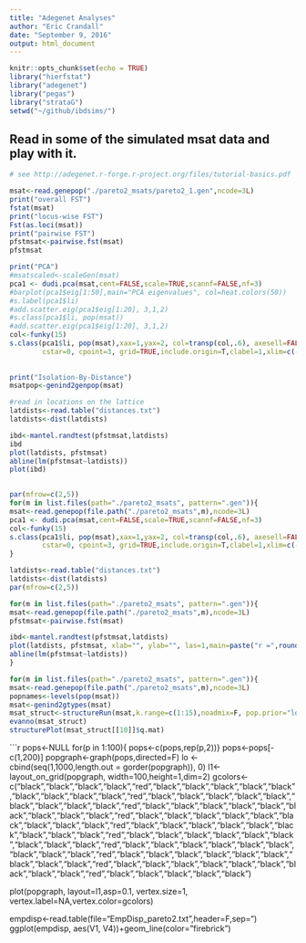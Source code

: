 ```yaml
---
title: "Adegenet Analyses"
author: "Eric Crandall"
date: "September 9, 2016"
output: html_document
---
```


```r
knitr::opts_chunk$set(echo = TRUE)
library("hierfstat")
library("adegenet")
library("pegas")
library("strataG")
setwd("~/github/ibdsims/")
```


## Read in some of the simulated msat data and play with it.


```r
# see http://adegenet.r-forge.r-project.org/files/tutorial-basics.pdf

msat<-read.genepop("./pareto2_msats/pareto2_1.gen",ncode=3L)
print("overall FST")
fstat(msat)
print("locus-wise FST")
Fst(as.loci(msat))
print("pairwise FST")
pfstmsat<-pairwise.fst(msat)
pfstmsat

print("PCA")
#msatscaled<-scaleGen(msat)
pca1 <- dudi.pca(msat,cent=FALSE,scale=TRUE,scannf=FALSE,nf=3)
#barplot(pca1$eig[1:50],main="PCA eigenvalues", col=heat.colors(50))
#s.label(pca1$li)
#add.scatter.eig(pca1$eig[1:20], 3,1,2)
#s.class(pca1$li, pop(msat))
#add.scatter.eig(pca1$eig[1:20], 3,1,2)
col<-funky(15)
s.class(pca1$li, pop(msat),xax=1,yax=2, col=transp(col,.6), axesell=FALSE,
        cstar=0, cpoint=3, grid=TRUE,include.origin=T,clabel=1,xlim=c(-10,10),ylim=c(-10,10))
        
        
print("Isolation-By-Distance")
msatpop<-genind2genpop(msat)

#read in locations on the lattice
latdists<-read.table("distances.txt")
latdists<-dist(latdists)

ibd<-mantel.randtest(pfstmsat,latdists)
ibd
plot(latdists, pfstmsat)
abline(lm(pfstmsat~latdists))
plot(ibd)
        
```

```r
par(mfrow=c(2,5))
for(m in list.files(path="./pareto2_msats", pattern=".gen")){
msat<-read.genepop(file.path("./pareto2_msats",m),ncode=3L)
pca1 <- dudi.pca(msat,cent=FALSE,scale=TRUE,scannf=FALSE,nf=3)
col<-funky(15)
s.class(pca1$li, pop(msat),xax=1,yax=2, col=transp(col,.6), axesell=FALSE,
        cstar=0, cpoint=3, grid=TRUE,include.origin=T,clabel=1,xlim=c(-10,10),ylim=c(-10,10))
}
```

```r
latdists<-read.table("distances.txt")
latdists<-dist(latdists)
par(mfrow=c(2,5))

for(m in list.files(path="./pareto2_msats", pattern=".gen")){
msat<-read.genepop(file.path("./pareto2_msats",m),ncode=3L)
pfstmsat<-pairwise.fst(msat)

ibd<-mantel.randtest(pfstmsat,latdists)
plot(latdists, pfstmsat, xlab="", ylab="", las=1,main=paste("r =",round(ibd$obs,2),"p =",round(ibd$pvalue,2)))
abline(lm(pfstmsat~latdists))
}
```


```r
for(m in list.files(path="./pareto2_msats", pattern=".gen")){
msat<-read.genepop(file.path("./pareto2_msats",m),ncode=3L)
popnames<-levels(pop(msat))
msat<-genind2gtypes(msat)
msat_struct<-structureRun(msat,k.range=c(1:15),noadmix=F, pop.prior="locprior",burnin=10000,numreps=20000,pops=popnames)
evanno(msat_struct)
structurePlot(msat_struct[[10]]$q.mat)


```

```r
pops<-NULL
for(p in 1:100){ pops<-c(pops,rep(p,2))}
pops<-pops[-c(1,200)]
popgraph<-graph(pops,directed=F)
lo <- cbind(seq(1,1000,length.out = gorder(popgraph)), 0)
l1<-layout_on_grid(popgraph, width=100,height=1,dim=2)
gcolors<-c("black","black","black","black","red","black","black","black","black","black","black","black","black","black","red","black","black","black","black","black","black","black","black","black","red","black","black","black","black","black","black","black","black","black","red","black","black","black","black","black","black","black","black","black","red","black","black","black","black","black","black","black","black","black","red","black","black","black","black","black","black","black","black","black","red","black","black","black","black","black","black","black","black","black","red","black","black","black","black","black","black","black","black","black","red","black","black","black","black","black","black","black","black","black","red","black","black","black","black","black")

plot(popgraph, layout=l1,asp=0.1, vertex.size=1, vertex.label=NA,vertex.color=gcolors)

empdisp<-read.table(file="EmpDisp_pareto2.txt",header=F,sep="\t")
ggplot(empdisp, aes(V1, V4))+geom_line(color="firebrick")
